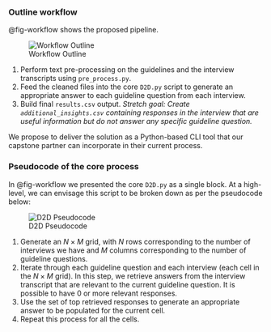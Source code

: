 ### Outline workflow

@fig-workflow shows the proposed pipeline.

![Workflow Outline](img/D2D_Workflow.jpg){#fig-workflow}

1. Perform text pre-processing on the guidelines and the interview transcripts using `pre_process.py`.
2. Feed the cleaned files into the core `D2D.py` script to generate an appropriate answer to each guideline question from each interview.
3. Build final `results.csv` output. _Stretch goal: Create `additional_insights.csv` containing responses in the interview that are useful information but do not answer any specific guideline question._

We propose to deliver the solution as a Python-based CLI tool that our capstone partner can incorporate in their current process.


### Pseudocode of the core process

In @fig-workflow we presented the core `D2D.py` as a single block. At a high-level, we can envisage this script to be broken down as per the pseudocode below:

![D2D Pseudocode](img/D2D_Process_all.png){#fig-d2d}

1. Generate an $N \times M$ grid, with $N$ rows corresponding to the number of interviews we have and $M$ columns corresponding to the number of guideline questions.
2. Iterate through each guideline question and each interview (each cell in the $N \times M$ grid). In this step, we retrieve answers from the interview transcript that are relevant to the current guideline question. It is possible to have 0 or more relevant responses.
3. Use the set of top retrieved responses to generate an appropriate answer to be populated for the current cell.
4. Repeat this process for all the cells.